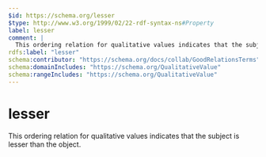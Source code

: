 ```yaml
---
$id: https://schema.org/lesser
$type: http://www.w3.org/1999/02/22-rdf-syntax-ns#Property
label: lesser
comment: |
  This ordering relation for qualitative values indicates that the subject is lesser than the object.
rdfs:label: "lesser"
schema:contributor: "https://schema.org/docs/collab/GoodRelationsTerms"
schema:domainIncludes: "https://schema.org/QualitativeValue"
schema:rangeIncludes: "https://schema.org/QualitativeValue"
---
```


# lesser

This ordering relation for qualitative values indicates that the subject is lesser than the object.

